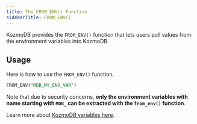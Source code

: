 ```yaml
---
title: The FROM_ENV() Function
sidebarTitle: FROM_ENV()
---
```


KozmoDB provides the `FROM_ENV()` function that lets users pull values from the environment variables into KozmoDB.

## Usage

Here is how to use the `FROM_ENV()` function.

```sql
FROM_ENV("MDB_MY_ENV_VAR")
```

Note that due to security concerns, **only the environment variables with name starting with `MDB_` can be extracted with the `from_env()` function**.

Learn more about [KozmoDB variables here](/kozmodb_sql/functions/variables).
